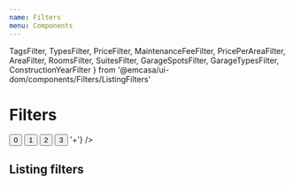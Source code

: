```yaml
---
name: Filters
menu: Components
---
```


  TagsFilter,
  TypesFilter,
  PriceFilter,
  MaintenanceFeeFilter,
  PricePerAreaFilter,
  AreaFilter,
  RoomsFilter,
  SuitesFilter,
  GarageSpotsFilter,
  GarageTypesFilter,
  ConstructionYearFilter
} from '@emcasa/ui-dom/components/Filters/ListingFilters'

# Filters

<View height="150px">
  <Filters
    onSubmit={console.log}
    initialValues={{slider: {min: 0, max: 1}}}
  >
    <SliderRangeFilter
      name="slider"
      label="Slider range"
      range={[0, 1]}
    />
    <ButtonGroupFilter
      name="buttons"
      label="Button group"
    >
      <Button value={0}>0</Button>
      <Button value={1}>1</Button>
      <Button value={2}>2</Button>
      <Button value={3}>3</Button>
    </ButtonGroupFilter>
    <ButtonRangeFilter
      name="buttonRange"
      label="Button range"
      range={[1, 5]}
      formatLast={() => '+'}
    />
  </Filters>
</View>

## Listing filters

<View height="150px">
  <Filters
    onSubmit={console.log}
    initialValues={{
      area: AreaFilter.initialValue,
      price: PriceFilter.initialValue,
      pricePerArea: PricePerAreaFilter.initialValue,
      constructionYear: ConstructionYearFilter.initialValue
    }}
  >
    <TagsFilter
      options={tags}
      onChangeText={console.log}
      placeholder="Search tags"
    />
    <TypesFilter />
    <PriceFilter />
    <MaintenanceFeeFilter />
    <PricePerAreaFilter />
    <AreaFilter />
    <RoomsFilter />
    <SuitesFilter />
    <GarageSpotsFilter />
    <GarageTypesFilter />
    <ConstructionYearFilter />
  </Filters>
</View>
